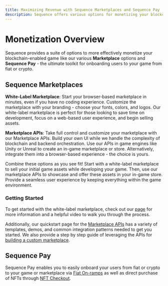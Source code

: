 ```yaml
---
title: Maximizing Revenue with Sequence Marketplaces and Sequence Pay
description: Sequence offers various options for monetizing your blockchain-enabled game, such as white-label marketplaces and Sequence Pay.
---
```


# Monetization Overview

Sequence provides a suite of options to more effectively monetize your blockchain-enabled game like our various **Marketplace** options and **Sequence Pay** - the ultimate toolkit for onboarding users to your game from fiat or crypto.

## Sequence Marketplaces
__White-Label Marketplace__:
Start your browser-based marketplace in minutes, even if you have no coding experience. Customize the marketplace with your branding - choose your fonts, colors, and logos. Our white-label marketplace is perfect for those looking to save time on development, focus on a web-based user experience, and begin selling assets.

__Marketplace APIs__:
Take full control and customize your marketplace with our Marketplace APIs. Build your own UI while we handle the complexity of blockchain and backend orchestration. Use our APIs in game engines like Unity or Unreal to create an in-game marketplace or store. Alternatively, integrate them into a browser-based experience - the choice is yours.

Combine these options as you see fit! Start with a white-label marketplace to sell your initial game assets while developing your game. Then, use our marketplace APIs to showcase and offer these assets in your in-game store. Provide a seamless user experience by keeping everything within the game environment.

### Getting Started
To get started with the white-label marketplace, check out our [page](/solutions/marketplaces/white-label-marketplace) for more information and a helpful video to walk you through the process.

Additionally, our quickstart page for the [Marketplace APIs](/solutions/marketplaces/orderbook/starter) has a variety of templates, demos, and common integration patterns needed to get you started. We also provide a step by step guide of leveraging the APIs for [building a custom marketplace](/guides/custom-marketplace).

## Sequence Pay
Sequence Pay enables you to easily onboard your users from fiat or crypto to your game or marketplace via [Fiat On-ramps](/solutions/payments/onramps/fiat-on-ramps) as well as direct purchase of NFTs through [NFT Checkout](/solutions/wallets/sequence-kit/checkout).





